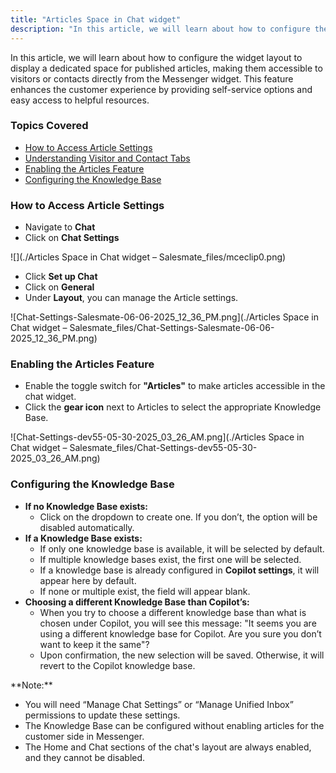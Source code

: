 ```yaml
---
title: "Articles Space in Chat widget"
description: "In this article, we will learn about how to configure the widget layout to display a dedicated space for published articles, making them accessible to..."
---
```


In this article, we will learn about how to configure the widget layout to display a dedicated space for published articles, making them accessible to visitors or contacts directly from the Messenger widget. This feature enhances the customer experience by providing self-service options and easy access to helpful resources.

### Topics Covered

*   [How to Access Article Settings](https://support.salesmate.io/hc/en-us/articles/44633769500569-Articles-Space-in-Chat-widget#h_01JWEDHJ3D30JRD31GE37ZGEBF)
*   [Understanding Visitor and Contact Tabs](https://support.salesmate.io/hc/en-us/articles/44633769500569-Articles-Space-in-Chat-widget#h_01JWEDHJ3D2T2JVTKNE0M94AA9)
*   [Enabling the Articles Feature](https://support.salesmate.io/hc/en-us/articles/44633769500569-Articles-Space-in-Chat-widget#h_01JWEDHJ3DE4J72NP4C37P5DK3)
*   [Configuring the Knowledge Base](https://support.salesmate.io/hc/en-us/articles/44633769500569-Articles-Space-in-Chat-widget#h_01JWEDHJ3D0P26QDP7P2DGJS61)

### How to Access Article Settings

*   Navigate to **Chat**
*   Click on **Chat Settings**

![](./Articles Space in Chat widget – Salesmate_files/mceclip0.png)

*   Click **Set up Chat** 
*   Click on **General**
*   Under **Layout**, you can manage the Article settings.

![Chat-Settings-Salesmate-06-06-2025_12_36_PM.png](./Articles Space in Chat widget – Salesmate_files/Chat-Settings-Salesmate-06-06-2025_12_36_PM.png)

### Enabling the Articles Feature

*   Enable the toggle switch for **"Articles"** to make articles accessible in the chat widget.
*   Click the **gear icon** next to Articles to select the appropriate Knowledge Base.

![Chat-Settings-dev55-05-30-2025_03_26_AM.png](./Articles Space in Chat widget – Salesmate_files/Chat-Settings-dev55-05-30-2025_03_26_AM.png)

### Configuring the Knowledge Base

*   **If no Knowledge Base exists:**
    *   Click on the dropdown to create one. If you don’t, the option will be disabled automatically.
*   **If a Knowledge Base exists:**
    *   If only one knowledge base is available, it will be selected by default.
    *   If multiple knowledge bases exist, the first one will be selected.
    *   If a knowledge base is already configured in **Copilot settings**, it will appear here by default.
    *   If none or multiple exist, the field will appear blank.
*   **Choosing a different Knowledge Base than Copilot’s:**
    *   When you try to choose a different knowledge base than what is chosen under Copilot, you will see this message: "It seems you are using a different knowledge base for Copilot. Are you sure you don’t want to keep it the same"?
    *   Upon confirmation, the new selection will be saved. Otherwise, it will revert to the Copilot knowledge base.

<Note>
**Note:**

*   You will need “Manage Chat Settings” or “Manage Unified Inbox” permissions to update these settings.
*   The Knowledge Base can be configured without enabling articles for the customer side in Messenger.
*   The Home and Chat sections of the chat's layout are always enabled, and they cannot be disabled.


</Note>